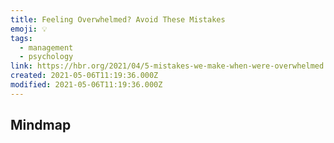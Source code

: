 ```yaml
---
title: Feeling Overwhelmed? Avoid These Mistakes
emoji: 💡
tags:
  - management
  - psychology
link: https://hbr.org/2021/04/5-mistakes-we-make-when-were-overwhelmed
created: 2021-05-06T11:19:36.000Z
modified: 2021-05-06T11:19:36.000Z
---
```


## Mindmap

<iframe
  height="600"
  style="width: 100%;"
  scrolling="no"
  title="mindmap"
  src=""
  frameborder="no"
  allowtransparency="true"
  allowfullscreen="true"
/>

## Tip

When you feel overwhelmed, the way you react can actually make things worse. Here are five common, self-sabotaging mistakes to watch out for — and how to avoid them:

1. `You think you don’t have time for actions that might help you.` Stop waiting for an ideal moment, and do something to help yourself immediately, such as finding a therapist, taking a day off to rest, or calling up a friend.
2. `You don’t use your unconscious mind enough. It’s unreasonable to expect to be focused all the time.` Try taking a walk and letting your mind drift and see what solutions emerge.
3. `You interpret feeling overwhelmed as a weakness`. Being hard on yourself will only lead you to procrastinate or become more perfectionistic. Replace your self-criticism with compassionate self-talk.
4. `You default to your traditional approaches and defenses`. Our strengths may not always work to our advantage; for example, thoughtfulness can become overthinking, or high standards can lead to perfectionism. Be mindful of your instinctive reactions in order to stay flexible in your approach to problem solving.
5. `You withdraw from your support system`. Find ways to connect with people even when you’ve got limited emotional energy.

## Translations

<details>
   <summary>🇨🇳 感觉不知所措? 避免犯这些错误</summary>

如果你觉得自己被压垮了，你的反应实际上会让情况更糟。 以下是五种常见的、自毁错误需要注意——以及如何避免它们:

1. 你认为你没有时间去做一些可能会对你有帮助的事情。 不要再等一个完满的时间点了，马上做一些能帮助自己的事情，比如找一个理疗师，休息一天，或者给朋友打电话。
2. 你没有充分利用自己的潜意识。 期望一直全神贯注是不合理的。 试着散散步，让你的思绪自由流动，看看有什么解决办法。
3. 你将一种无所适从的恶感觉的感觉解释为软弱。 自我要求过高只会导致你拖延或者变得更加完美主义。以富有同情心的自言自语代替自我批评。
4. 你预设了你的传统方法和防御系统。 也许我们的优点并不总是有利于我们; 例如，考虑周到可能会变成过度思考，或者高标准可能导致完美主义。 注意你的本能反应，以便在解决问题的方法上保持灵活性。
5. 退出支持系统。 就算你的情绪能量有限，也要想办法与人沟通。

</details>
